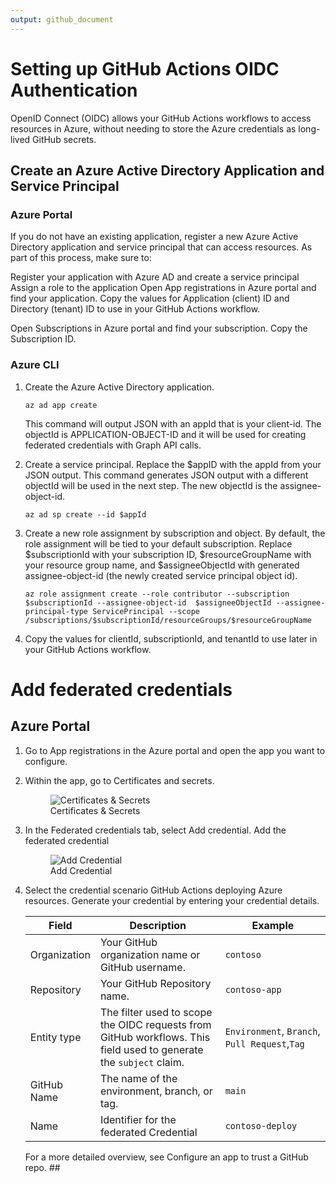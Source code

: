 ```yaml
---
output: github_document
---
```


# Setting up GitHub Actions OIDC Authentication
OpenID Connect (OIDC) allows your GitHub Actions workflows to access resources in Azure, without needing to store the Azure credentials as long-lived GitHub secrets.

## Create an Azure Active Directory Application and Service Principal {.tabset .tabset-pills}
### Azure Portal
If you do not have an existing application, register a new Azure Active Directory application and service principal that can access resources. As part of this process, make sure to:

Register your application with Azure AD and create a service principal
Assign a role to the application
Open App registrations in Azure portal and find your application. Copy the values for Application (client) ID and Directory (tenant) ID to use in your GitHub Actions workflow.

Open Subscriptions in Azure portal and find your subscription. Copy the Subscription ID.

### Azure CLI
1. Create the Azure Active Directory application.

    ```
    az ad app create 
    ```
    This command will output JSON with an appId that is your client-id. The objectId is APPLICATION-OBJECT-ID and it will be used for creating federated credentials with Graph API calls.

2. Create a service principal. Replace the $appID with the appId from your JSON output. This command generates JSON output with a different objectId will be used in the next step. The new objectId is the assignee-object-id.

    ```
    az ad sp create --id $appId
    ```

3. Create a new role assignment by subscription and object. By default, the role assignment will be tied to your default subscription. Replace $subscriptionId with your subscription ID, $resourceGroupName with your resource group name, and $assigneeObjectId with generated assignee-object-id (the newly created service principal object id).

    ```
    az role assignment create --role contributor --subscription $subscriptionId --assignee-object-id  $assigneeObjectId --assignee-principal-type ServicePrincipal --scope /subscriptions/$subscriptionId/resourceGroups/$resourceGroupName
    ```

4. Copy the values for clientId, subscriptionId, and tenantId to use later in your GitHub Actions workflow.

# Add federated credentials {.tabset .tabset-pills}
## Azure Portal
1. Go to App registrations in the Azure portal and open the app you want to configure.
2. Within the app, go to Certificates and secrets.

    ![Certificates & Secrets](./assets/2wXBeyizUL.png)

3. In the Federated credentials tab, select Add credential. Add the federated credential

    ![Add Credential](./assets/hBo6N5S7OQ.png)

4. Select the credential scenario GitHub Actions deploying Azure resources. Generate your credential by entering your credential details.

    | **Field** | **Description** | **Example** |
    |------| -------------|-----------|
    | Organization  | Your GitHub organization name or GitHub username. | ```contoso``` |
    | Repository | Your GitHub Repository name. | ```contoso-app```|
    | Entity type | The filter used to scope the OIDC requests from GitHub workflows. This field used to generate the ```subject``` claim. | ```Environment```, ```Branch```, ```Pull Request```,```Tag```|
    |GitHub Name | The name of the environment, branch, or tag. | ```main```|
    |Name | Identifier for the federated Credential | ```contoso-deploy```|
    
    For a more detailed overview, see Configure an app to trust a GitHub repo.
##